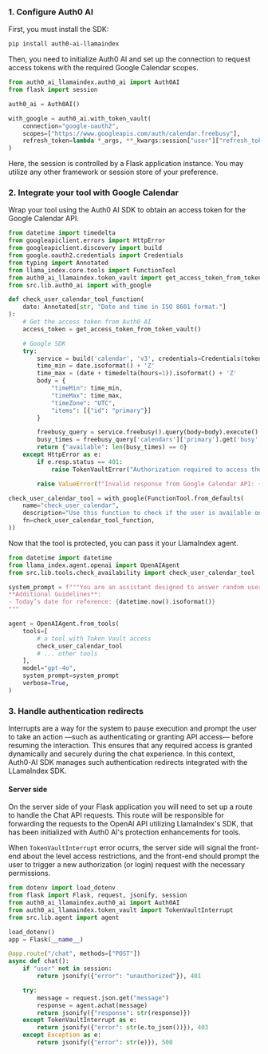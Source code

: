### 1. Configure Auth0 AI

First, you must install the SDK:

```bash wrap lines
pip install auth0-ai-llamaindex
```

Then, you need to initialize Auth0 AI and set up the connection to request access tokens with the required Google Calendar scopes.

```python ./src/lib/auth0-ai.py wrap lines
from auth0_ai_llamaindex.auth0_ai import Auth0AI
from flask import session

auth0_ai = Auth0AI()

with_google = auth0_ai.with_token_vault(
    connection="google-oauth2",
    scopes=["https://www.googleapis.com/auth/calendar.freebusy"],
    refresh_token=lambda *_args, **_kwargs:session["user"]["refresh_token"],
)
```
<Info>
Here, the session is controlled by a Flask application instance. You may utilize any other framework or session store of your preference.
</Info>

### 2. Integrate your tool with Google Calendar

Wrap your tool using the Auth0 AI SDK to obtain an access token for the Google Calendar API.

```python ./src/lib/tools/check_availability.py wrap lines highlight={7-8,14,18,33,37}
from datetime import timedelta
from googleapiclient.errors import HttpError
from googleapiclient.discovery import build
from google.oauth2.credentials import Credentials
from typing import Annotated
from llama_index.core.tools import FunctionTool
from auth0_ai_llamaindex.token_vault import get_access_token_from_token_vault, TokenVaultError
from src.lib.auth0_ai import with_google

def check_user_calendar_tool_function(
    date: Annotated[str, "Date and time in ISO 8601 format."]
):
    # Get the access token from Auth0 AI
    access_token = get_access_token_from_token_vault()

    # Google SDK
    try:
        service = build('calendar', 'v3', credentials=Credentials(token=access_token))
        time_min = date.isoformat() + 'Z'
        time_max = (date + timedelta(hours=1)).isoformat() + 'Z'
        body = {
            "timeMin": time_min,
            "timeMax": time_max,
            "timeZone": "UTC",
            "items": [{"id": "primary"}]
        }

        freebusy_query = service.freebusy().query(body=body).execute()
        busy_times = freebusy_query['calendars']['primary'].get('busy', [])
        return {"available": len(busy_times) == 0}
    except HttpError as e:
        if e.resp.status == 401:
            raise TokenVaultError("Authorization required to access the Token Vault API")

        raise ValueError(f"Invalid response from Google Calendar API: {response.status_code} - {response.text}")

check_user_calendar_tool = with_google(FunctionTool.from_defaults(
    name="check_user_calendar",
    description="Use this function to check if the user is available on a certain date and time",
    fn=check_user_calendar_tool_function,
))
```

Now that the tool is protected, you can pass it your LlamaIndex agent.

```python ./src/lib/agent.ts wrap lines highlight={3,13}
from datetime import datetime
from llama_index.agent.openai import OpenAIAgent
from src.lib.tools.check_availability import check_user_calendar_tool

system_prompt = f"""You are an assistant designed to answer random user's questions.
**Additional Guidelines**:
- Today’s date for reference: {datetime.now().isoformat()}
"""

agent = OpenAIAgent.from_tools(
    tools=[
        # a tool with Token Vault access
        check_user_calendar_tool
        # ... other tools
    ],
    model="gpt-4o",
    system_prompt=system_prompt
    verbose=True,
)
```

### 3. Handle authentication redirects

Interrupts are a way for the system to pause execution and prompt the user to take an action —such as authenticating or granting API access— before resuming the interaction. This ensures that any required access is granted dynamically and securely during the chat experience. In this context, Auth0-AI SDK manages such authentication redirects integrated with the LLamaIndex SDK.

#### Server side

On the server side of your Flask application you will need to set up a route to handle the Chat API requests. This route will be responsible for forwarding the requests to the OpenAI API utilizing LlamaIndex's SDK, that has been initialized with Auth0 AI's protection enhancements for tools.

When `TokenVaultInterrupt` error ocurrs, the server side will signal the front-end about the level access restrictions, and the front-end should prompt the user to trigger a new authorization (or login) request with the necessary permissions.


```python ./src/app.py wrap lines highlight={3-5,19-20}
from dotenv import load_dotenv
from flask import Flask, request, jsonify, session
from auth0_ai_llamaindex.auth0_ai import Auth0AI
from auth0_ai_llamaindex.token_vault import TokenVaultInterrupt
from src.lib.agent import agent

load_dotenv()
app = Flask(__name__)

@app.route("/chat", methods=["POST"])
async def chat():
    if "user" not in session:
        return jsonify({"error": "unauthorized"}), 401

    try:
        message = request.json.get("message")
        response = agent.achat(message)
        return jsonify({"response": str(response)})
    except TokenVaultInterrupt as e:
        return jsonify({"error": str(e.to_json())}), 403
    except Exception as e:
        return jsonify({"error": str(e)}), 500
```

